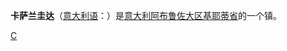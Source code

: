 {{Infobox Settlement
| name = 卡萨兰圭达<br />Casalanguida
| image_skyline = 
| imagesize = 
| image_caption = 
| image_flag = 
| image_shield = 
| pushpin_map = Italy
| pushpin_label_position = bottom
| subdivision_type = 国家
| subdivision_name = {{ITA}}
| subdivision_type1 = [[意大利行政区划|大区]]
| subdivision_name1 = [[阿布鲁佐大区|阿布鲁佐大区]]
| subdivision_type2 = [[意大利行政区划|省]]
| subdivision_name2 =  [[基耶蒂省|基耶蒂省]]
| elevation_m = 
| elevation_ft = 
| area_total_km2 = 
| population_as_of = 
| population_total = 
| population_density_km2 = 
| timezone = [[CET|CET]]
| utc_offset = +1
| timezone_DST = 
| utc_offset_DST = 
| latd = 42
| latm = 03
| lats = 
| latNS = N
| longd = 14
| longm = 30
| longs = 
| longEW = E
| website =  
}}
'''卡萨兰圭达'''（[[意大利语|意大利语]]：'''{{lang|it|Casalanguida}}'''）是[[意大利|意大利]][[阿布鲁佐大区|阿布鲁佐大区]][[基耶蒂省|基耶蒂省]]的一个镇。

{{Italy-geo-stub}}
{{Province of Chieti}}

[[Category:基耶蒂省市镇|C]]